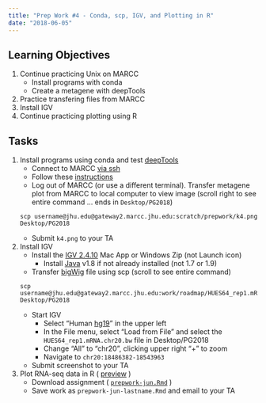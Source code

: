 ```yaml
---
title: "Prep Work #4 - Conda, scp, IGV, and Plotting in R"
date: "2018-06-05"
---
```


## Learning Objectives

1. Continue practicing Unix on MARCC
    - Install programs with conda
    - Create a metagene with deepTools
1. Practice transfering files from MARCC
1. Install IGV
1. Continue practicing plotting using R


## Tasks

1. Install programs using conda and test [deepTools](https://deeptools.readthedocs.io/)
    - Connect to MARCC [via ssh](https://practicalgenomics.github.io/marcc/)
    - Follow these [instructions](https://github.com/PracticalGenomics/assignments/blob/master/conda.Rmd)
    - Log out of MARCC (or use a different terminal).  Transfer metagene plot from MARCC to local computer to view image (scroll right to see entire command ... ends in `Desktop/PG2018`)
    ```
    scp username@jhu.edu@gateway2.marcc.jhu.edu:scratch/prepwork/k4.png Desktop/PG2018
    ```
    - Submit `k4.png` to your TA
1. Install IGV
    - Install the [IGV 2.4.10](https://software.broadinstitute.org/software/igv/download) Mac App or Windows Zip (not Launch icon)
        - Install [Java](https://www.java.com/download) v1.8 if not already installed (not 1.7 or 1.9)
    - Transfer [bigWig](https://genome.ucsc.edu/goldenpath/help/bigWig.html) file using scp (scroll to see entire command)
    ```
    scp username@jhu.edu@gateway2.marcc.jhu.edu:work/roadmap/HUES64_rep1.mRNA.chr20.bw Desktop/PG2018
    ```
    - Start IGV
        - Select "Human [hg19](https://www.ncbi.nlm.nih.gov/grc/human)" in the upper left
        - In the File menu, select "Load from File" and select the `HUES64_rep1.mRNA.chr20.bw` file in Desktop/PG2018
        - Change "All" to "chr20", clicking upper right "+" to zoom
        - Navigate to `chr20:18486382-18543963`
    - Submit screenshot to your TA
1. Plot RNA-seq data in R ( [preview](https://github.com/PracticalGenomics/assignments/blob/master/prepwork-jun.Rmd) )
    - Download assignment ( [`prepwork-jun.Rmd`](https://github.com/PracticalGenomics/assignments/raw/master/prepwork-jun.Rmd) )
    - Save work as `prepwork-jun-lastname.Rmd` and email to your TA


